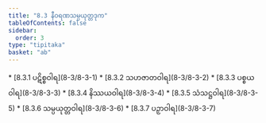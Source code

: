 ```yaml
---
title: "8.3 နီဝရဏသမ္ပယုတ္တဒုက"
tableOfContents: false
sidebar:
  order: 3
type: "tipitaka"
basket: "ab"
---
```



<DynamicBreadcrumb />



<TableOfContents>
* [8.3.1 ပဋိစ္စဝါရ](8-3/8-3-1)
* [8.3.2 သဟဇာတဝါရ](8-3/8-3-2)
* [8.3.3 ပစ္စယဝါရ](8-3/8-3-3)
* [8.3.4 နိဿယဝါရ](8-3/8-3-4)
* [8.3.5 သံသဋ္ဌဝါရ](8-3/8-3-5)
* [8.3.6 သမ္ပယုတ္တဝါရ](8-3/8-3-6)
* [8.3.7 ပဉှာဝါရ](8-3/8-3-7)
</TableOfContents>